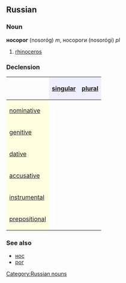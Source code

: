 ==Russian==
===Noun===
'''носорог''' (nosoróg) ''m'', носороги (nosorógi) ''pl''

# [[rhinoceros]]

===Declension===
{| border="1" cellpadding="4" cellspacing="0"
!
! style="background-color: #EFEFFF" align="center"|[[singular]]
! style="background-color: #EFEFFF" align="center"|[[plural]]
|-
! style="background-color: #FFFFE0" align="left"|[[nominative case|nominative]]
| align="center"|{{RUchar|носоро́г}}
| align="center"|{{RUchar|носоро́ги}}
|-
! style="background-color: #FFFFE0" align="left"|[[genitive case|genitive]]
| align="center"|{{RUchar|носоро́га}}
| align="center"|{{RUchar|носоро́гов}}
|-
! style="background-color: #FFFFE0" align="left"|[[dative case|dative]]
| align="center"|{{RUchar|носоро́гу}}
| align="center"|{{RUchar|носоро́гам}}
|-
! style="background-color: #FFFFE0" align="left"|[[accusative case|accusative]]
| align="center"|{{RUchar|носоро́га}}
| align="center"|{{RUchar|носоро́гов}}
|-
! style="background-color: #FFFFE0" align="left"|[[instrumental case|instrumental]]
| align="center"|{{RUchar|носоро́гом}}
| align="center"|{{RUchar|носоро́гами}}
|-
! style="background-color: #FFFFE0" align="left"|[[prepositional case|prepositional]]
| align="center"|{{RUchar|о носоро́ге}}
| align="center"|{{RUchar|о носоро́гах}}
|}

===See also===
*[[нос]]
*[[рог]]

[[Category:Russian nouns]]